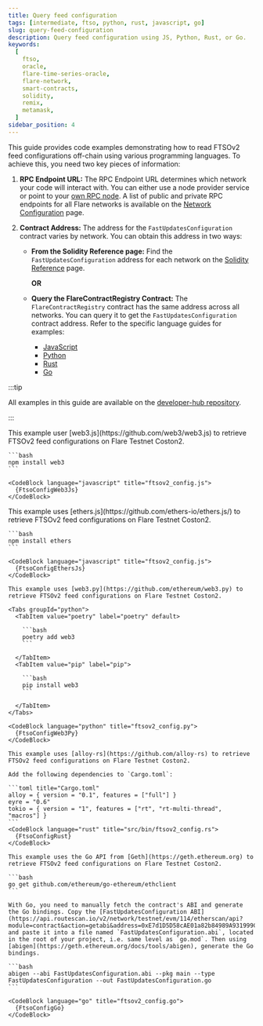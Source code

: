 ```yaml
---
title: Query feed configuration
tags: [intermediate, ftso, python, rust, javascript, go]
slug: query-feed-configuration
description: Query feed configuration using JS, Python, Rust, or Go.
keywords:
  [
    ftso,
    oracle,
    flare-time-series-oracle,
    flare-network,
    smart-contracts,
    solidity,
    remix,
    metamask,
  ]
sidebar_position: 4
---
```



This guide provides code examples demonstrating how to read FTSOv2 feed configurations off-chain using various programming languages. To achieve this, you need two key pieces of information:

1. **RPC Endpoint URL:** The RPC Endpoint URL determines which network your code will interact with. You can either use a node provider service or point to your [own RPC node](/run-node/rpc-node). A list of public and private RPC endpoints for all Flare networks is available on the [Network Configuration](/network/overview#configuration) page.

2. **Contract Address:** The address for the `FastUpdatesConfiguration` contract varies by network. You can obtain this address in two ways:

   - **From the Solidity Reference page:** Find the `FastUpdatesConfiguration` address for each network on the [Solidity Reference](../solidity-reference) page.

     **OR**

   - **Query the FlareContractRegistry Contract:** The `FlareContractRegistry` contract has the same address across all networks. You can query it to get the `FastUpdatesConfiguration` contract address. Refer to the specific language guides for examples:
     - [JavaScript](/network/guides/flare-for-javascript-developers#make-query)
     - [Python](/network/guides/flare-for-python-developers#make-query)
     - [Rust](/network/guides/flare-for-rust-developers#make-query)
     - [Go](/network/guides/flare-for-go-developers#make-query)

:::tip

All examples in this guide are available on the [developer-hub repository](https://github.com/flare-foundation/developer-hub/tree/main/examples).

:::

<Tabs block>
  <TabItem value="web3js" label="web3.js" default>
    This example user [web3.js](https://github.com/web3/web3.js) to retrieve FTSOv2 feed configurations on Flare Testnet Coston2.
    
    ```bash
    npm install web3
    ```

    <CodeBlock language="javascript" title="ftsov2_config.js">
      {FtsoConfigWeb3Js}
    </CodeBlock>

  </TabItem>
  <TabItem value="ethersjs" label="ethers.js">
    This example uses [ethers.js](https://github.com/ethers-io/ethers.js/) to retrieve FTSOv2 feed configurations on Flare Testnet Coston2.
    
    ```bash
    npm install ethers
    ```
    
    <CodeBlock language="javascript" title="ftsov2_config.js">
      {FtsoConfigEthersJs}
    </CodeBlock>

  </TabItem>
  <TabItem value="web3py" label="web3.py">

    This example uses [web3.py](https://github.com/ethereum/web3.py) to retrieve FTSOv2 feed configurations on Flare Testnet Coston2.

    <Tabs groupId="python">
      <TabItem value="poetry" label="poetry" default>

        ```bash
        poetry add web3
        ```

      </TabItem>
      <TabItem value="pip" label="pip">

        ```bash
        pip install web3
        ```

      </TabItem>
    </Tabs>

    <CodeBlock language="python" title="ftsov2_config.py">
      {FtsoConfigWeb3Py}
    </CodeBlock>

  </TabItem>
  <TabItem value="alloyrs" label="alloy-rs">

    This example uses [alloy-rs](https://github.com/alloy-rs) to retrieve FTSOv2 feed configurations on Flare Testnet Coston2.

    Add the following dependencies to `Cargo.toml`:

    ```toml title="Cargo.toml"
    alloy = { version = "0.1", features = ["full"] }
    eyre = "0.6"
    tokio = { version = "1", features = ["rt", "rt-multi-thread", "macros"] }
    ```
    <CodeBlock language="rust" title="src/bin/ftsov2_config.rs">
      {FtsoConfigRust}
    </CodeBlock>

  </TabItem>
  <TabItem value="geth" label="geth">

    This example uses the Go API from [Geth](https://geth.ethereum.org) to retrieve FTSOv2 feed configurations on Flare Testnet Coston2.

    ```bash
    go get github.com/ethereum/go-ethereum/ethclient
    ```

    With Go, you need to manually fetch the contract's ABI and generate the Go bindings. Copy the [FastUpdatesConfiguration ABI](https://api.routescan.io/v2/network/testnet/evm/114/etherscan/api?module=contract&action=getabi&address=0xE7d1D5D58cAE01a82b84989A931999Cb34A86B14&format=raw) and paste it into a file named `FastUpdatesConfiguration.abi`, located in the root of your project, i.e. same level as `go.mod`. Then using [abigen](https://geth.ethereum.org/docs/tools/abigen), generate the Go bindings.

    ```bash
    abigen --abi FastUpdatesConfiguration.abi --pkg main --type FastUpdatesConfiguration --out FastUpdatesConfiguration.go
    ```

    <CodeBlock language="go" title="ftsov2_config.go">
      {FtsoConfigGo}
    </CodeBlock>

  </TabItem>
</Tabs>
